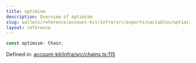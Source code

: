 ```yaml
---
title: optimism
description: Overview of optimism
slug: wallets/reference/account-kit/infra/src/exports/variables/optimism
layout: reference
---
```


```ts
const optimism: Chain;
```

Defined in: [account-kit/infra/src/chains.ts:115](https://github.com/alchemyplatform/aa-sdk/blob/4987bdd63823427c48ec21401b71fa3cfc2d0675/account-kit/infra/src/chains.ts#L115)
